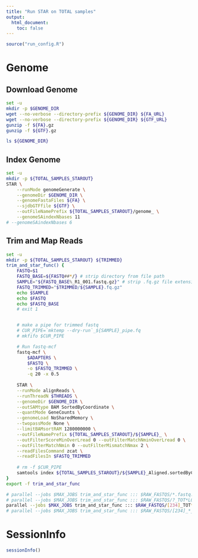```yaml
---
title: "Run STAR on TOTAL samples"
output:
  html_document:
    toc: false
---
```


```r
source("run_config.R")
```

# Genome
## Download Genome
```bash
set -u
mkdir -p $GENOME_DIR
wget --no-verbose --directory-prefix ${GENOME_DIR} ${FA_URL} 
wget --no-verbose --directory-prefix ${GENOME_DIR} ${GTF_URL}
gunzip -f ${FA}.gz
gunzip -f ${GTF}.gz

ls ${GENOME_DIR}
```

## Index Genome
```bash
set -u
mkdir -p ${TOTAL_SAMPLES_STAROUT}
STAR \
    --runMode genomeGenerate \
    --genomeDir $GENOME_DIR \
    --genomeFastaFiles ${FA} \
    --sjdbGTFfile ${GTF} \
    --outFileNamePrefix ${TOTAL_SAMPLES_STAROUT}/genome_ \
    --genomeSAindexNbases 11
# --genomeSAindexNbases 6
```

## Trim and Map Reads
```bash
set -u
mkdir -p ${TOTAL_SAMPLES_STAROUT} ${TRIMMED}
trim_and_star_func() {
    FASTQ=$1
    FASTQ_BASE=${FASTQ##*/} # strip directory from file path
    SAMPLE="${FASTQ_BASE%_R1_001.fastq.gz}" # strip .fq.gz file extension
    FASTQ_TRIMMED="$TRIMMED/${SAMPLE}.fq.gz"
    echo $SAMPLE
    echo $FASTQ
    echo $FASTQ_BASE
    # exit 1


    # make a pipe for trimmed fastq
    # CUR_PIPE=`mktemp --dry-run`_${SAMPLE}_pipe.fq
    # mkfifo $CUR_PIPE

    # Run fastq-mcf
    fastq-mcf \
        $ADAPTERS \
        $FASTQ \
        -o $FASTQ_TRIMMED \
        -q 20 -x 0.5
        
    STAR \
    --runMode alignReads \
    --runThreadN $THREADS \
    --genomeDir $GENOME_DIR \
    --outSAMtype BAM SortedByCoordinate \
    --quantMode GeneCounts \
    --genomeLoad NoSharedMemory \
    --twopassMode None \
    --limitBAMsortRAM 1280000000 \
    --outFileNamePrefix ${TOTAL_SAMPLES_STAROUT}/${SAMPLE}_ \
    --outFilterScoreMinOverLread 0 --outFilterMatchNminOverLread 0 \
    --outFilterMatchNmin 0 --outFilterMismatchNmax 2 \
    --readFilesCommand zcat \
    --readFilesIn $FASTQ_TRIMMED        
        
    # rm -f $CUR_PIPE
    samtools index ${TOTAL_SAMPLES_STAROUT}/${SAMPLE}_Aligned.sortedByCoord.out.bam
}
export -f trim_and_star_func

# parallel --jobs $MAX_JOBS trim_and_star_func ::: $RAW_FASTQS/*.fastq.gz
# parallel --jobs $MAX_JOBS trim_and_star_func ::: $RAW_FASTQS/?_TOT*L00[12]*.fastq.gz
parallel --jobs $MAX_JOBS trim_and_star_func ::: $RAW_FASTQS/[234]_TOT*L00[1234]*.fastq.gz
# parallel --jobs $MAX_JOBS trim_and_star_func ::: $RAW_FASTQS/[234]_*_S*_L00*_R1_001.fastq.gz

```


# SessionInfo
```r
sessionInfo()
```
